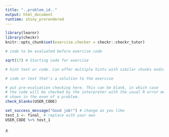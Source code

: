 ```yaml
---
title: "..problem_id.."
output: html_document
runtime: shiny_prerendered
---
```


```r
library(learnr)
library(checkr)
knitr::opts_chunk$set(exercise.checker = checkr::checkr_tutor)
```

```r
# code to be evaluated before exercise code
```

<!-- narrative before exercise -->

```r
sqrt(17) # Starting code for exercise
```

<!-- narrative to wrap up (if any) goes here -->

```r
# hint text or code. Can offer multiple hints with similar chunks ending in hint-1, hint-2, etc.
```

```r
# code or text that's a solution to the exercise
```

```r
# put pre-evaluation checking here. This can be blank, in which case
# the code will be checked by the interpreter with the usual R error messages
# shown in the even of a problem.
check_blanks(USER_CODE)
```

```r
set_success_message("Good job!") # change as you like
test_1 <- final_ # replace with your own
USER_CODE %>% test_1
```

<!-- identifier for the source problem file is the tooltip on the "+" below. -->
<a href="#" title = "..problem_id..">+</a>
